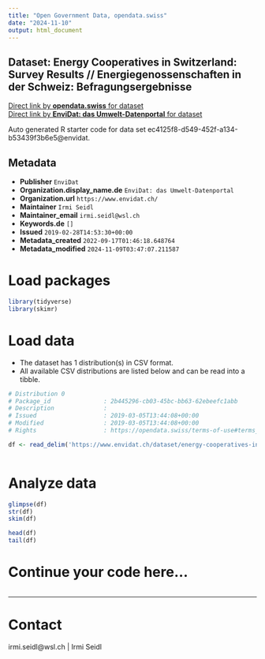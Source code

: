 ```yaml
---
title: "Open Government Data, opendata.swiss"
date: "2024-11-10"
output: html_document
---
```


## Dataset: Energy Cooperatives in Switzerland: Survey Results // Energiegenossenschaften in der Schweiz: Befragungsergebnisse



[Direct link by **opendata.swiss** for dataset](https://opendata.swiss/de/dataset/energy-cooperatives-in-switzerland-survey-results-energiegenossenschaften-in-der-schweiz-befrag)<br>
[Direct link by **EnviDat: das Umwelt-Datenportal** for dataset](https://www.envidat.ch/#/metadata/energy-cooperatives-in-switzerland-survey-results)

Auto generated R starter code for data set ec4125f8-d549-452f-a134-b53439f3b6e5@envidat.

## Metadata

- **Publisher** `EnviDat`
- **Organization.display_name.de** `EnviDat: das Umwelt-Datenportal`
- **Organization.url** `https://www.envidat.ch/`
- **Maintainer** `Irmi Seidl`
- **Maintainer_email** `irmi.seidl@wsl.ch`
- **Keywords.de** `[]`
- **Issued** `2019-02-28T14:53:30+00:00`
- **Metadata_created** `2022-09-17T01:46:18.648764`
- **Metadata_modified** `2024-11-09T03:47:07.211587`


# Load packages

```r

library(tidyverse)
library(skimr)

```

# Load data

-   The dataset has 1 distribution(s) in CSV format.
-   All available CSV distributions are listed below and can be read into a tibble.

```r

# Distribution 0
# Package_id               : 2b445296-cb03-45bc-bb63-62ebeefc1abb
# Description              : 
# Issued                   : 2019-03-05T13:44:08+00:00
# Modified                 : 2019-03-05T13:44:08+00:00
# Rights                   : https://opendata.swiss/terms-of-use#terms_by

df <- read_delim('https://www.envidat.ch/dataset/energy-cooperatives-in-switzerland-survey-results/resource/7f6c3275-0b87-410f-882e-4496a5705a08')



```

# Analyze data

```r

glimpse(df)
str(df)
skim(df)

head(df)
tail(df)

```

# Continue your code here...

```r

```

------------------------------------------------------------------------

# Contact

irmi.seidl@wsl.ch | Irmi Seidl
